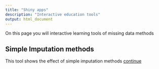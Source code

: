 ```yaml
---
title: "Shiny apps"
description: "Interactive education tools"
output: html_document
---
```


On this page you will interactive learning tools of missing data methods

## Simple Imputation methods
This tool shows the effect of simple imputation methods [continue](https://mwheymans.shinyapps.io/simpleimp/){target="_blank"}